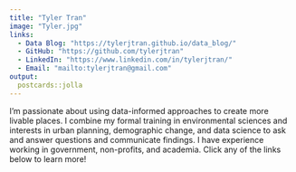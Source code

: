 ```yaml
---
title: "Tyler Tran"
image: "Tyler.jpg"
links:
  - Data Blog: "https://tylerjtran.github.io/data_blog/"
  - GitHub: "https://github.com/tylerjtran"
  - LinkedIn: "https://www.linkedin.com/in/tylerjtran/"
  - Email: "mailto:tylerjtran@gmail.com"
output:
  postcards::jolla
---
```

 
I'm passionate about using data-informed approaches to create more livable places. I combine my formal training in environmental sciences and interests in urban planning, demographic change, and data science to ask and answer questions and communicate findings. I have experience working in government, non-profits, and academia. Click any of the links below to learn more! 
